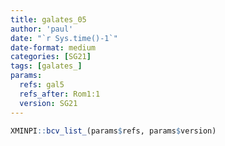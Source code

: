 ```yaml
---
title: galates_05
author: 'paul'
date: "`r Sys.time()-1`"
date-format: medium
categories: [SG21]
tags: [galates_]
params:
  refs: gal5
  refs_after: Rom1:1
  version: SG21
---
```


```r
XMINPI::bcv_list_(params$refs, params$version)
```


